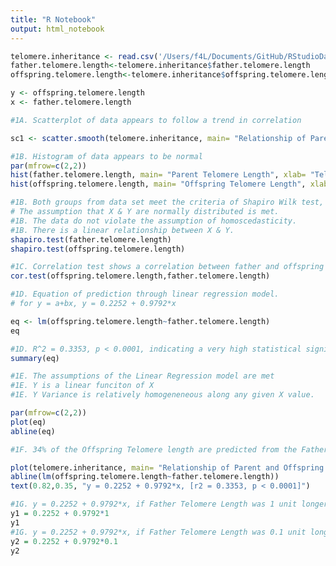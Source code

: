 ```yaml
---
title: "R Notebook"
output: html_notebook
---
```


```r
telomere.inheritance <- read.csv('/Users/f4L/Documents/GitHub/RStudioDataAnalysis/BIOSTATISTICS COURSE PROJECTS/telomere inheritance.csv')
father.telomere.length<-telomere.inheritance$father.telomere.length
offspring.telomere.length<-telomere.inheritance$offspring.telomere.length

```


```r
y <- offspring.telomere.length
x <- father.telomere.length
```

```r

#1A. Scatterplot of data appears to follow a trend in correlation

sc1 <- scatter.smooth(telomere.inheritance, main= "Relationship of Parent and Offspring Telomere length", xlab= "Paternal Telomere Length", ylab = "Offspring Telomere Length")

```

```r
#1B. Histogram of data appears to be normal
par(mfrow=c(2,2))
hist(father.telomere.length, main= "Parent Telomere Length", xlab= "Telomere Length")
hist(offspring.telomere.length, main= "Offspring Telomere Length", xlab= "Telomere Length")

```

```r
#1B. Both groups from data set meet the criteria of Shapiro Wilk test, the data in fact are normal and P > 0.05
# The assumption that X & Y are normally distributed is met.
#1B. The data do not violate the assumption of homoscedasticity.
#1B. There is a linear relationship between X & Y.
shapiro.test(father.telomere.length)
shapiro.test(offspring.telomere.length)
```
```r
#1C. Correlation test shows a correlation between father and offspring telomere length. There is statistical evidence of a moderate correlation, where r = 0.58.
cor.test(offspring.telomere.length,father.telomere.length)
```
```r
#1D. Equation of prediction through linear regression model. 
# for y = a+bx, y = 0.2252 + 0.9792*x

eq <- lm(offspring.telomere.length~father.telomere.length)
eq

```
```r

#1D. R^2 = 0.3353, p < 0.0001, indicating a very high statistical significance.
summary(eq)

```
```r

#1E. The assumptions of the Linear Regression model are met
#1E. Y is a linear funciton of X
#1E. Y Variance is relatively homogeneneous along any given X value.

par(mfrow=c(2,2))
plot(eq)
abline(eq)

```
```r

#1F. 34% of the Offspring Telomere length are predicted from the Father Telomere Length

plot(telomere.inheritance, main= "Relationship of Parent and Offspring Telomere length", xlab= "Paternal Telomere Length", ylab = "Offspring Telomere Length")
abline(lm(offspring.telomere.length~father.telomere.length))
text(0.82,0.35, "y = 0.2252 + 0.9792*x, [r2 = 0.3353, p < 0.0001]")

```
```r

#1G. y = 0.2252 + 0.9792*x, if Father Telomere Length was 1 unit longer, then Offspring Telomere Length will increase by 0.9792*(1)
y1 = 0.2252 + 0.9792*1
y1
#1G. y = 0.2252 + 0.9792*x, if Father Telomere Length was 0.1 unit longer, then Offspring Telomere Length will increase by 2 + 0.9792*(0.1) 
y2 = 0.2252 + 0.9792*0.1
y2
```


